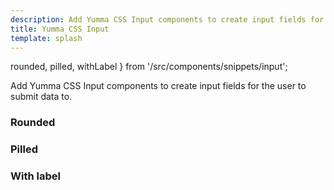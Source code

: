```yaml
---
description: Add Yumma CSS Input components to create input fields for the user to submit data to.
title: Yumma CSS Input
template: splash
---
```


  rounded,
  pilled,
  withLabel
} from '/src/components/snippets/input';

Add Yumma CSS Input components to create input fields for the user to submit data to.

### Rounded

<Preview
  data = {rounded}
  useCenter
  useHeight = '100px'
  usePadding
  useTabs
  useVersion = 'release'
/>

### Pilled

<Preview
  data = {pilled}
  useCenter
  useHeight = '100px'
  usePadding
  useTabs
  useVersion = 'release'
/>

### With label

<Preview
  data = {withLabel}
  useCenter
  useHeight = '120px'
  usePadding
  useTabs
  useVersion = 'release'
/>

